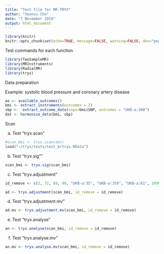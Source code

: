 ---
title: "Test file for MR-TRYX"
author: "Yoonsu Cho"
date: "7 November 2019"
output: html_document
---

```{r, echo=TRUE, warning=FALSE, message=FALSE}
library(knitr)
knitr::opts_chunk$set(echo=TRUE, message=FALSE, warning=FALSE, dev="png", cache=TRUE)
```


Test commands for each function


```{r}
library(TwoSampleMR)
library(MRInstruments)
library(RadialMR)
library(tryx)
```


Data preparation

Example: systolic blood pressure and coronary artery disease


```{r}
ao <- available_outcomes()
bmi <- extract_instruments(outcomes = 2)
sbp <-  extract_outcome_data(snps=bmi$SNP, outcomes = "UKB-a:360")
dat <- harmonise_data(bmi, sbp)
```



Scan

 a. Test "tryx.scan"
```{r}
#scan_bmi <- tryx.scan(dat)
load("~/tryx/tests/test_mrtryx.RData")
```


 b. Test "tryx.sig""
```{r}
scan_bmi <- tryx.sig(scan_bmi)
```


  c. Test "tryx.adjustment"
```{r}
id_remove <- c(2, 72, 89, 90, "UKB-a:35", "UKB-a:359", "UKB-a:61", 1096, 85, 91, 93, 999)

ad <- tryx.adjustment(scan_bmi, id_remove = id_remove)
```


  d. Test "tryx.adjustment.mv"
```{r}
ad.mv <- tryx.adjustment.mv(scan_bmi, id_remove = id_remove)
```

  
  e. Test "tryx.analyse"
```{r}
an <- tryx.analyse(scan_bmi, id_remove = id_remove)
```


  f. Test "tryx.analyse.mv"
```{r}
an.mv <- tryx.analyse.mv(scan_bmi, id_remove = id_remove)
```